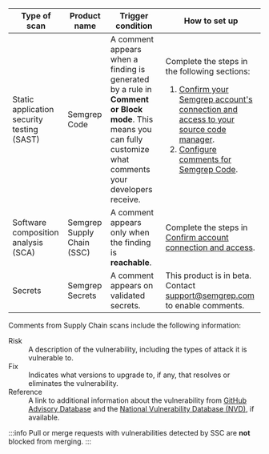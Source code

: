 | Type of scan | Product name | Trigger condition | How to set up |
| --  | -- |  -- | --- |
| Static application security testing (SAST) | Semgrep Code | A comment appears when a finding is generated by a rule in **Comment or Block mode**. This means you can fully customize what comments your developers receive. | Complete the steps in the following sections:<ol><li>[Confirm your Semgrep account's connection and access to your source code manager](#confirm-your-semgrep-accounts-connection).</li><li>[Configure comments for Semgrep Code](#configure-comments-for-semgrep-code).</li></ol> |
| Software composition analysis (SCA) | Semgrep Supply Chain (SSC) | A comment appears only when the finding is **reachable**. | Complete the steps in [Confirm account connection and access](#confirm-your-semgrep-accounts-connection).  |
| Secrets | Semgrep Secrets | A comment appears on validated secrets. | This product is in beta.<br /> Contact [<i class="fa-regular fa-envelope"></i> support@semgrep.com](mailto:support@semgrep.com) to enable comments.  |

Comments from Supply Chain scans include the following information:

<dl>
<dt>Risk</dt>
<dd>A description of the vulnerability, including the types of attack it is vulnerable to.</dd>
<dt>Fix</dt>
<dd>Indicates what versions to upgrade to, if any, that resolves or eliminates the vulnerability.</dd>
<dt>Reference</dt>
<dd>A link to additional information about the vulnerability from <a href="https://github.com/advisories">GitHub Advisory Database</a> and the <a href="https://nvd.nist.gov/vuln">National Vulnerability Database (NVD)</a>, if available.</dd>
</dl>

:::info
Pull or merge requests with vulnerabilities detected by SSC are **not** blocked from merging.
:::

